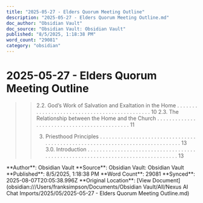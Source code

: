 ```yaml
---
title: "2025-05-27 - Elders Quorum Meeting Outline"
description: "2025-05-27 - Elders Quorum Meeting Outline.md"
doc_author: "Obsidian Vault"
doc_source: "Obsidian Vault: Obsidian Vault"
published: "8/5/2025, 1:18:38 PM"
word_count: "29081"
category: "obsidian"
---
```


# 2025-05-27 - Elders Quorum Meeting Outline

>> 2.2. God’s Work of Salvation and Exaltation in the Home . . . . . . . . . . . . . . . . . . . . . . . . . . . . . . . . . . . . . . . . . . . . . 10
>> 2.3. The Relationship between the Home and the Church . . . . . . . . . . . . . . . . . . . . . . . . . . . . . . . . . . . . . . . . . . . . 11
>> 
>> 3. Priesthood Principles  . . . . . . . . . . . . . . . . . . . . . . . . . . . . . . . . . . . . . . . . . . . . . . . . . . . . . . . . . . . . . . . . . . . . . . . . . . . . . 13
>> 3.0. Introduction . . . . . . . . . . . . . . . . . . . . . . . . . . . . . . . . . . . . . . . . . . . . . . . . . . . . . . . . . . . . . . . . . . . . . . . . . . . . . . . . 13

<Note>
**Author**: Obsidian Vault  
**Source**: Obsidian Vault: Obsidian Vault  
**Published**: 8/5/2025, 1:18:38 PM  
**Word Count**: 29081  
**Synced**: 2025-08-07T20:05:38.996Z
</Note>

<Info>
**Original Location**: [View Document](obsidian:///Users/franksimpson/Documents/Obsidian Vault/All/Nexus AI Chat Imports/2025/05/2025-05-27 - Elders Quorum Meeting Outline.md)
</Info>
